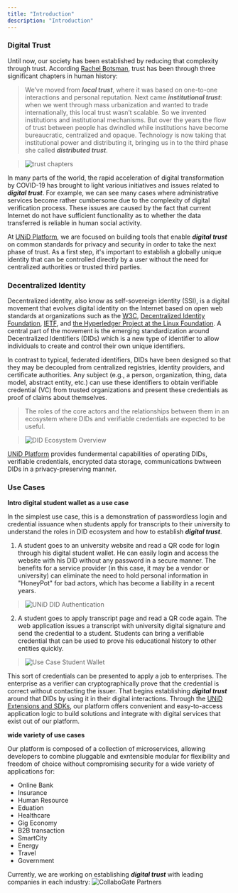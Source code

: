 ```yaml
---
title: "Introduction"
description: "Introduction"
---
```

<SEO title="UNiD" />

### Digital Trust

Until now, our society has been established by reducing that complexity through trust.
According [Rachel Botsman](https://www.ted.com/speakers/rachel_botsman), trust has been through three significant chapters in human history:
> We’ve moved from ***local trust***, where it was based on one-to-one interactions and personal reputation.
> Next came ***institutional trust***: when we went through mass urbanization and wanted to trade internationally, this local trust wasn’t scalable. So we invented institutions and institutional mechanisms.
> But over the years the flow of trust between people has dwindled while institutions have become bureaucratic, centralized and opaque.
> Technology is now taking that institutional power and distributing it, bringing us in to the third phase she called ***distributed trust***.

> ![trust chapters](./assets/trust-history.png)

In many parts of the world, the rapid acceleration of digital transformation by COVID-19 has brought to light various initiatives and issues related to ***digital trust***.
For example, we can see many cases where administrative services become rather cumbersome due to the complexity of digital verification process.
These issues are caused by the fact that current Internet do not have sufficient functionality as to whether the data transferred is reliable in human social activity.

At [UNiD Platform](./unid), we are focused on building tools that enable ***digital trust*** on common standards for privacy and security in order to take the next phase of trust.
As a first step, it's important to establish a globally unique identity that can be controlled directly by a user without the need for centralized authorities or trusted third parties.

### Decentralized Identity

Decentralized identity, also know as self-sovereign identity (SSI), is a digital movement that evolves digital identity on the Internet based on open web standards at organizations such as the [W3C](https://www.w3.org/), [Decentralized Identity Foundation](https://identity.foundation/), [IETF](https://ietf.org/), and [the Hyperledger Project at the Linux Foundation](https://www.hyperledger.org/). A central part of the movement is the emerging standardization around Decentralized Identifiers (DIDs) which is a new type of identifier to allow individuals to create and control their own unique identifiers.

In contrast to typical, federated identifiers, DIDs have been designed so that they may be decoupled from centralized registries, identity providers, and certificate authorities.
Any subject (e.g., a person, organization, thing, data model, abstract entity, etc.) can use these identifiers to obtain verifiable credential (VC) from trusted organizations and present these credentials as proof of claims about themselves.

> The roles of the core actors and the relationships between them in an ecosystem where DIDs and verifiable credentials are expected to be useful.

> ![DID Ecosystem Overview](./assets/did-architecture.png)

[UNiD Platform](./unid) provides fundermental capabilities of operating DIDs, verifiable credentials, encrypted data storage, communications bwtween DIDs in a privacy-preserving manner.

### Use Cases

**Intro digital student wallet as a use case**

In the simplest use case, this is a demonstration of passwordless login and credential issuance
when students apply for transcripts to their university to understand the roles in DID ecosystem and how to establish ***digital trust***.

1. A student goes to an university website and read a QR code for login through his digital student wallet.
He can easily login and access the website with his DID without any password in a secure manner.
The benefits for a service provider (in this case, it may be a vendor or university) can eliminate the need to hold personal information in "HoneyPot" for bad actors, which has become a liability in a recent years.

> ![UNiD DID Authentication](./assets/unid-login.png)

2. A student goes to apply transcript page and read a QR code again. The web application issues a transcript with university digital signature and send the credential to a student. Students can bring a verifiable credential that can be used to prove his educational history to other entities quickly.

> ![Use Case Student Wallet](./assets/student-credential.png)

This sort of credentials can be presented to apply a job to enterprises. The enterprise as a verifier can cryptographically prove that the credential is correct without contacting the issuer. That begins establishing ***digital trust*** around that DIDs by using it in their digital interactions. Through the [UNiD Extensions and SDKs](./unid/3-extensions), our platform offers convenient and easy-to-access application logic to build solutions and integrate with digital services that exist out of our platform.

**wide variety of use cases**

Our platform is composed of a collection of microservices, allowing developers to combine pluggable and exntensible modular for flexibility and freedom of choice without compromising security for a wide variety of applications for:

- Online Bank
- Insurance
- Human Resource
- Eduation
- Healthcare
- Gig Economy
- B2B transaction
- SmartCity
- Energy
- Travel
- Government

Currently, we are working on establishing ***digital trust*** with leading companies in each industry:
![CollaboGate Partners](./assets/partners.png)
